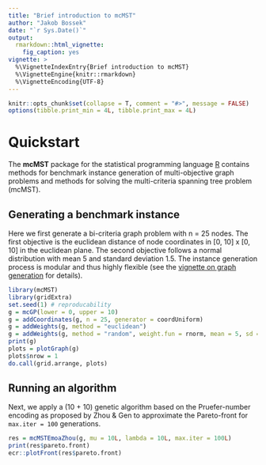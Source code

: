 ```yaml
---
title: "Brief introduction to mcMST"
author: "Jakob Bossek"
date: "`r Sys.Date()`"
output:
  rmarkdown::html_vignette:
    fig_caption: yes
vignette: >
  %\VignetteIndexEntry{Brief introduction to mcMST}
  %\VignetteEngine{knitr::rmarkdown}
  %\VignetteEncoding{UTF-8}
---
```


```r
knitr::opts_chunk$set(collapse = T, comment = "#>", message = FALSE)
options(tibble.print_min = 4L, tibble.print_max = 4L)
```

# Quickstart

The **mcMST** package for the statistical programming language [R](https://www.r-project.org) contains methods for benchmark instance generation of multi-objective graph problems and methods for solving the multi-criteria spanning tree problem (mcMST).

## Generating a benchmark instance

Here we first generate a bi-criteria graph problem with n = 25 nodes. The first objective is the euclidean distance of node coordinates in [0, 10] x [0, 10] in the euclidean plane. The second objective follows a normal distribution with mean 5 and standard deviation 1.5. The instance generation process is modular and thus highly flexible (see the [vignette on graph generation](Generation.html) for details).

```r
library(mcMST)
library(gridExtra)
set.seed(1) # reproducability
g = mcGP(lower = 0, upper = 10)
g = addCoordinates(g, n = 25, generator = coordUniform)
g = addWeights(g, method = "euclidean")
g = addWeights(g, method = "random", weight.fun = rnorm, mean = 5, sd = 1.5)
print(g)
plots = plotGraph(g)
plots$nrow = 1
do.call(grid.arrange, plots)
```

## Running an algorithm

Next, we apply a (10 + 10) genetic algorithm based on the Pruefer-number encoding as proposed by Zhou & Gen to approximate the Pareto-front for `max.iter = 100` generations.

```r
res = mcMSTEmoaZhou(g, mu = 10L, lambda = 10L, max.iter = 100L)
print(res$pareto.front)
ecr::plotFront(res$pareto.front)
```
